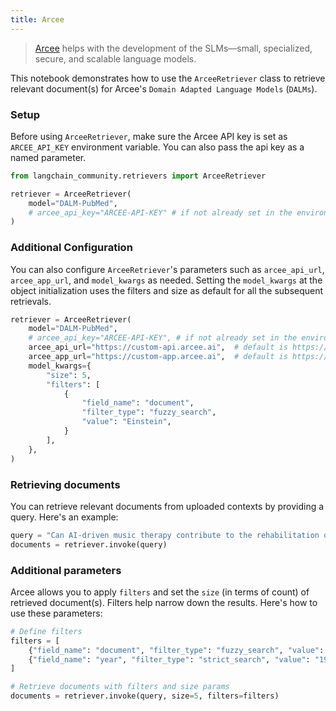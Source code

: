 ```yaml
---
title: Arcee
---
```


>[Arcee](https://www.arcee.ai/about/about-us) helps with the development of the SLMs—small, specialized, secure, and scalable language models.

This notebook demonstrates how to use the `ArceeRetriever` class to retrieve relevant document(s) for Arcee's `Domain Adapted Language Models` (`DALMs`).

### Setup

Before using `ArceeRetriever`, make sure the Arcee API key is set as `ARCEE_API_KEY` environment variable. You can also pass the api key as a named parameter.


```python
from langchain_community.retrievers import ArceeRetriever

retriever = ArceeRetriever(
    model="DALM-PubMed",
    # arcee_api_key="ARCEE-API-KEY" # if not already set in the environment
)
```

### Additional Configuration

You can also configure `ArceeRetriever`'s parameters such as `arcee_api_url`, `arcee_app_url`, and `model_kwargs` as needed.
Setting the `model_kwargs` at the object initialization uses the filters and size as default for all the subsequent retrievals.


```python
retriever = ArceeRetriever(
    model="DALM-PubMed",
    # arcee_api_key="ARCEE-API-KEY", # if not already set in the environment
    arcee_api_url="https://custom-api.arcee.ai",  # default is https://api.arcee.ai
    arcee_app_url="https://custom-app.arcee.ai",  # default is https://app.arcee.ai
    model_kwargs={
        "size": 5,
        "filters": [
            {
                "field_name": "document",
                "filter_type": "fuzzy_search",
                "value": "Einstein",
            }
        ],
    },
)
```

### Retrieving documents
You can retrieve relevant documents from uploaded contexts by providing a query. Here's an example:


```python
query = "Can AI-driven music therapy contribute to the rehabilitation of patients with disorders of consciousness?"
documents = retriever.invoke(query)
```

### Additional parameters

Arcee allows you to apply `filters` and set the `size` (in terms of count) of retrieved document(s). Filters help narrow down the results. Here's how to use these parameters:


```python
# Define filters
filters = [
    {"field_name": "document", "filter_type": "fuzzy_search", "value": "Music"},
    {"field_name": "year", "filter_type": "strict_search", "value": "1905"},
]

# Retrieve documents with filters and size params
documents = retriever.invoke(query, size=5, filters=filters)
```
